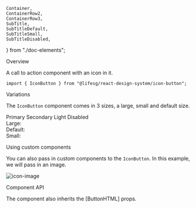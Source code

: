     Container,
    ContainerRow2,
    ContainerRow3,
    SubTitle,
    SubTitleDefault,
    SubTitleSmall,
    SubTitleDisabled,
} from "./doc-elements";

<Meta title="General/IconButton" component={IconButton} />

<Title>Icon Button</Title>

<Secondary>Overview</Secondary>

A call to action component with an icon in it.

```tsx
import { IconButton } from "@lifesg/react-design-system/icon-button";
```

<Canvas>
    <Story name="IconButton">
        <IconButton>
            <LockIcon />
        </IconButton>
    </Story>
</Canvas>

<Heading3>Variations</Heading3>

The `IconButton` component comes in 3 sizes, a large, small and default size.

<Preview>
    <Story name="Variations">
        <Container>
            <SubTitle>Primary</SubTitle>
            <SubTitleDefault>Secondary</SubTitleDefault>
            <SubTitleSmall>Light</SubTitleSmall>
            <SubTitleDisabled>Disabled</SubTitleDisabled>
        </Container>
        <br />
        <Container>
            <Span>Large:</Span>
            <IconButton sizeType="large" buttonStyle="primary">
                <LockIcon />
            </IconButton>
            <IconButton sizeType="large" buttonStyle="secondary">
                <LockIcon />
            </IconButton>
            <IconButton sizeType="large" buttonStyle="light">
                <LockIcon />
            </IconButton>
            <IconButton sizeType="large" disabled>
                <LockIcon />
            </IconButton>
        </Container>
        <br />
        <ContainerRow2>
            <Span>Default:</Span>
            <IconButton sizeType="default" buttonStyle="primary">
                <LockIcon />
            </IconButton>
            <IconButton sizeType="default" buttonStyle="secondary">
                <LockIcon />
            </IconButton>
            <IconButton sizeType="default" buttonStyle="light">
                <LockIcon />
            </IconButton>
            <IconButton sizeType="default" disabled>
                <LockIcon />
            </IconButton>
        </ContainerRow2>
        <br />
        <ContainerRow3>
            <Span>Small:</Span>
            <IconButton sizeType="small" buttonStyle="primary">
                <LockIcon />
            </IconButton>
            <IconButton sizeType="small" buttonStyle="secondary">
                <LockIcon />
            </IconButton>
            <IconButton sizeType="small" buttonStyle="light">
                <LockIcon />
            </IconButton>
            <IconButton sizeType="small" disabled>
                <LockIcon />
            </IconButton>
        </ContainerRow3>
    </Story>
</Preview>

<Heading3>Using custom components</Heading3>

You can also pass in custom components to the `IconButton`. In this example, we will pass in an image.

<Preview>
    <Story name="Custom components">
        <IconButton>
            <img
                src="https://cdn-icons-png.flaticon.com/128/2171/2171991.png"
                alt="icon-image"
            />
        </IconButton>
    </Story>
</Preview>

<Secondary>Component API</Secondary>

The component also inherits the [ButtonHTML] props.

<PropsTable />
